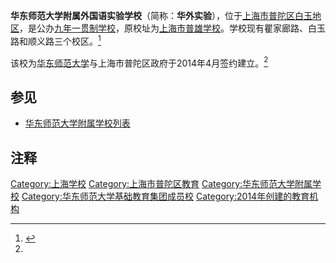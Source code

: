 {{Infobox School
| name           = 华东师范大学附属外国语实验学校
| other_name     = 
| logo           = 
| image          = 
| motto          = 
| established    = 2014年
| type           = 公立
| language       = 
| religion       = 
| affiliation    = 
| district       = 
| grades         = 9
| founder        = 
| president      = 
| principal      = 
| vice_principal = 
| assistant_principal =
| dean           = 
| college        = 
| house          = 
| su             = 
| sc             = 
| cs             = 
| cc             = 
| faculty        = 
| staff          = 
| students       = 
| area           = 
| athletics      = 
| conference     = 
| tree           = 
| colors         = 
| mascot         = 
| magazine       = 
| free_label     = 
| free_text      = 
| free_label2    = 
| free_text2     = 
| free_label3    = 
| free_text3     = 
| free_label4    = 
| free_text4     = 
| free_label5    = 
| free_text5     = 
| address        = 上海市普陀区
| website        = 
}}

'''华东师范大学附属外国语实验学校'''（简称：'''华外实验'''），位于[[上海市|上海市]][[普陀区_(上海市)|普陀区]][[白玉地区|白玉地区]]，是公办[[九年一贯制学校|九年一贯制学校]]，原校址为[[上海市普雄学校|上海市普雄学校]]。学校现有瞿家廊路、白玉路和顺义路三个校区。<ref name="签约共建">{{Cite web |url =http://news.ecnu.edu.cn/s/192/t/342/8f/83/info102275.htm |title =我校与普陀区签约共建附属外国语实验学校 |author = |date =2014-04-24 |publisher =华东师范大学新闻中心 |language =zh-cn |accessdate =2014-04-25 |quote = |archive-date =2014-04-26 |archive-url =https://web.archive.org/web/20140426232917/http://news.ecnu.edu.cn/s/192/t/342/8f/83/info102275.htm |dead-url =no }}</ref>

该校为[[华东师范大学|华东师范大学]]与上海市普陀区政府于2014年4月签约建立。<ref name="签约共建"/>

==参见==
*[[华东师范大学附属学校列表|华东师范大学附属学校列表]]

==注释==
<references />

{{华东师范大学}}
{{华东师范大学基础教育集团}}

[[Category:上海学校|Category:上海学校]]
[[Category:上海市普陀区教育|Category:上海市普陀区教育]]
[[Category:华东师范大学附属学校|Category:华东师范大学附属学校]]
[[Category:华东师范大学基础教育集团成员校|Category:华东师范大学基础教育集团成员校]]
[[Category:2014年创建的教育机构|Category:2014年创建的教育机构]]